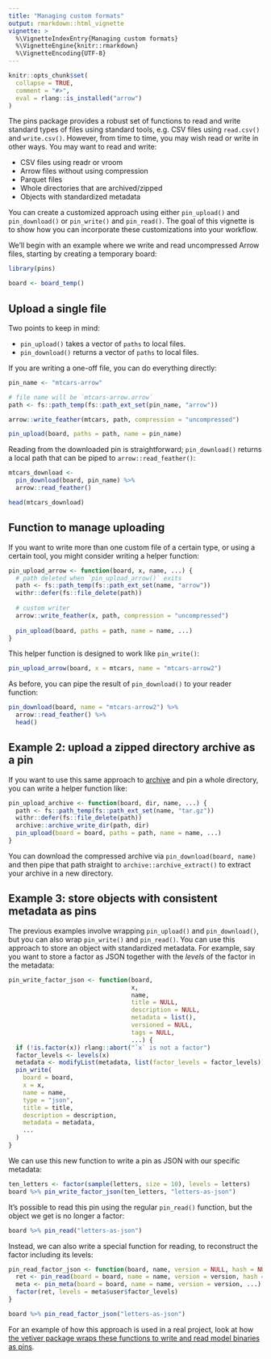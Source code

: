 ```yaml
---
title: "Managing custom formats"
output: rmarkdown::html_vignette
vignette: >
  %\VignetteIndexEntry{Managing custom formats}
  %\VignetteEngine{knitr::rmarkdown}
  %\VignetteEncoding{UTF-8}
---
```


```r
knitr::opts_chunk$set(
  collapse = TRUE,
  comment = "#>",
  eval = rlang::is_installed("arrow")
)
```

The pins package provides a robust set of functions to read and write standard types of files using standard tools, e.g. CSV files using `read.csv()` and `write.csv()`.
However, from time to time, you may wish read or write in other ways. You may want to read and write:

- CSV files using readr or vroom
- Arrow files without using compression
- Parquet files
- Whole directories that are archived/zipped
- Objects with standardized metadata

You can create a customized approach using either `pin_upload()` and `pin_download()` or `pin_write()` and `pin_read()`. 
The goal of this vignette is to show how you can incorporate these customizations into your workflow.

We'll begin with an example where we write and read uncompressed Arrow files, starting by creating a temporary board:

```r
library(pins)

board <- board_temp()
```

## Upload a single file

Two points to keep in mind:

- `pin_upload()` takes a vector of `paths` to local files.
- `pin_download()` returns a vector of `paths` to local files.

If you are writing a one-off file, you can do everything directly:

```r
pin_name <- "mtcars-arrow"

# file name will be `mtcars-arrow.arrow`
path <- fs::path_temp(fs::path_ext_set(pin_name, "arrow"))

arrow::write_feather(mtcars, path, compression = "uncompressed")

pin_upload(board, paths = path, name = pin_name)
```

Reading from the downloaded pin is straightforward; `pin_download()` returns a local path that can be piped to `arrow::read_feather()`:

```r
mtcars_download <- 
  pin_download(board, pin_name) %>%
  arrow::read_feather()

head(mtcars_download)
```

## Function to manage uploading

If you want to write more than one custom file of a certain type, or using a certain tool, you might consider writing a helper function:

```r
pin_upload_arrow <- function(board, x, name, ...) {
  # path deleted when `pin_upload_arrow()` exits
  path <- fs::path_temp(fs::path_ext_set(name, "arrow"))
  withr::defer(fs::file_delete(path))
  
  # custom writer
  arrow::write_feather(x, path, compression = "uncompressed")
  
  pin_upload(board, paths = path, name = name, ...) 
}
```

This helper function is designed to work like `pin_write()`:

```r
pin_upload_arrow(board, x = mtcars, name = "mtcars-arrow2")
```

As before, you can pipe the result of `pin_download()` to your reader function:

```r
pin_download(board, name = "mtcars-arrow2") %>%
  arrow::read_feather() %>%
  head()
```

## Example 2: upload a zipped directory archive as a pin

If you want to use this same approach to [archive](https://archive.r-lib.org/) and pin a whole directory, you can write a helper function like:

```r
pin_upload_archive <- function(board, dir, name, ...) {
  path <- fs::path_temp(fs::path_ext_set(name, "tar.gz"))
  withr::defer(fs::file_delete(path))
  archive::archive_write_dir(path, dir)
  pin_upload(board = board, paths = path, name = name, ...)
}
```

You can download the compressed archive via `pin_download(board, name)` and then pipe that path straight to `archive::archive_extract()` to extract your archive in a new directory.

## Example 3: store objects with consistent metadata as pins

The previous examples involve wrapping `pin_upload()` and `pin_download()`, but you can also wrap `pin_write()` and `pin_read()`. You can use this approach to store an object with standardized metadata. For example, say you want to store a factor as JSON together with the _levels_ of the factor in the metadata:

```r
pin_write_factor_json <- function(board, 
                                  x, 
                                  name, 
                                  title = NULL, 
                                  description = NULL, 
                                  metadata = list(), 
                                  versioned = NULL, 
                                  tags = NULL, 
                                  ...) {
  if (!is.factor(x)) rlang::abort("`x` is not a factor")
  factor_levels <- levels(x)
  metadata <- modifyList(metadata, list(factor_levels = factor_levels))
  pin_write(
    board = board, 
    x = x, 
    name = name, 
    type = "json", 
    title = title, 
    description = description, 
    metadata = metadata,
    ...
  )
}
```

We can use this new function to write a pin as JSON with our specific metadata:

```r
ten_letters <- factor(sample(letters, size = 10), levels = letters)
board %>% pin_write_factor_json(ten_letters, "letters-as-json")
```

It's possible to read this pin using the regular `pin_read()` function, but the object we get is no longer a factor:

```r
board %>% pin_read("letters-as-json")
```

Instead, we can also write a special function for reading, to reconstruct the factor including its levels:

```r
pin_read_factor_json <- function(board, name, version = NULL, hash = NULL, ...) {
  ret <- pin_read(board = board, name = name, version = version, hash = hash, ...)
  meta <- pin_meta(board = board, name = name, version = version, ...)
  factor(ret, levels = meta$user$factor_levels)
}

board %>% pin_read_factor_json("letters-as-json")
```

For an example of how this approach is used in a real project, look at how [the vetiver package wraps these functions to write and read model binaries as pins](https://github.com/rstudio/vetiver-r/blob/main/R/pin-read-write.R).

